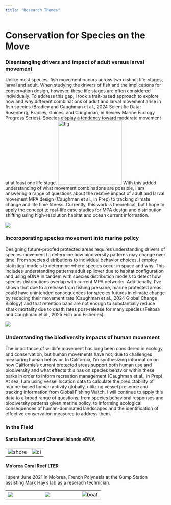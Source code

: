 ```yaml
---
title: "Research Themes"
---
```


# Conservation for Species on the Move

### Disentangling drivers and impact of adult versus larval movement

Unlike most species, fish movement occurs across two distinct life-stages, larval and adult. When studying the drivers of fish and the implications for conservation design, however, these life stages are often considered individually. To address this gap, I took a trait-based approach to explore how and why different combinations of adult and larval movement arise in fish species (Bradley and Caughman et al., 2024 Scientific Data; Rosenberg, Bradley, Gaines, and Caughman, in Review Marine Ecology Progress Series). Species display a tendency toward moderate movement at at least one life stage.
<img src="images/fig1.png" alt="fig" width="200"/> 
With this added understanding of what movement combinations are possible, I am answering a range of questions about the relative impact of adult and larval movement MPA design (Caughman et al., in Prep) to tracking climate change and life time fitness. Currently, this work is theoretical, but I hope to apply the concept to real-life case studies for MPA design and distribution shifting using high-resolution habitat and ocean current information.

![](images/acaughman_imcc7_1.JPG)

### Incoroporating species movement into marine policy

Designing future-proofed protected areas requires understanding drivers of species movement to determine how biodiversity patterns may change over time. From species distributions to individual behavior choices, I employ statistical models to determine where species occur in space and why. This includes understanding patterns adult spillover due to habitat configuration and using eDNA in tandem with species distribution models to detect how species distributions overlap with current MPA networks. Additionally, I've shown that due to a release from fishing pressure, marine protected areas could have unintended consequences for species futures in climate change by reducing their movement rate (Caughman et al., 2024 Global Change Biology) and that retention bans are not enough to substantially reduce shark mortality due to death rates post-release for many species (Feitosa and Caughman et al., 2025 Fish and Fisheries). 


![](images/sotm.jpg)

### Understanding the biodiversity impacts of human movement

The importance of wildlife movement has long been considered in ecology and conservation, but human movements have not, due to challenges measuring human behavior. In California, I'm synthesizing information on how California's current protected areas support both human use and biodiversity and what effects this has on species behavior within these parks in order to inform recreation management (Caughman et al., in Prep). At sea, I am using vessel location data to calculate the predictability of marine-based human activity globally, utilizing vessel presence and tracking information from Global Fishing Watch. I will continue to apply this data to a broad range of questions, from species behavioral responses and biodiversity patterns given marine policy, to informing ecological consequences of human-dominated landscapes and the identification of effective conservation measures to address them. 

### In the Field

#### Santa Barbara and Channel Islands eDNA 

|                             |                             |
|---------------------------- |---------------------------- |
| ![shore](images/edna.jpg)   | ![ci](images/edna_2.JPG)   |



#### Mo'orea Coral Reef LTER

I spent June 2021 in Mo'orea, French Polynesia at the Gump Station assisting Mark Hay's lab as a reserach technician. 

|                             |                             |                |
|---------------------------- |---------------------------- |----------------|
| ![](images/moorea1.JPG)     | ![](images/moorea3.jpg)     |   ![boat](images/moorea4.jpg)             |
